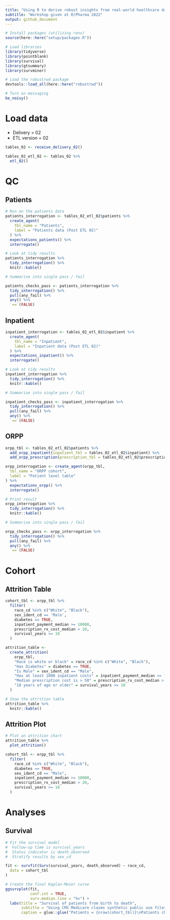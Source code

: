 ```yaml
---
title: "Using R to derive robust insights from real-world healthcare data"
subtitle: "Workshop given at R/Pharma 2022"
output: github_document
---
```


```r
# Install packages (utilizing renv)
source(here::here("setup/packages.R"))

# Load libraries
library(tidyverse)
library(pointblank)
library(survival)
library(gtsummary)
library(survminer)

# Load the robustrwd package
devtools::load_all(here::here("robustrwd"))

# Turn on messaging
be_noisy()
```

# Load data

* Delivery = 02
* ETL version = 02

```r
tables_02 <- receive_delivery_02()

tables_02_etl_02 <- tables_02 %>%
  etl_02()
```

# QC

## Patients

```r
# Run on the patients data
patients_interrogation <- tables_02_etl_02$patients %>%
  create_agent(
    tbl_name = "Patients",
    label = "Patients data (Post ETL 02)"
  ) %>%
  expectations_patients() %>%
  interrogate()

# Look at tidy results
patients_interrogation %>%
  tidy_interrogation() %>%
  knitr::kable()

# Summarise into single pass / fail

patients_checks_pass <- patients_interrogation %>%
  tidy_interrogation() %>%
  pull(any_fail) %>%
  any() %>%
  `==`(FALSE)
```

## Inpatient

```r
inpatient_interrogation <- tables_02_etl_02$inpatient %>%
  create_agent(
    tbl_name = "Inpatient",
    label = "Inpatient data (Post ETL 02)"
  ) %>%
  expectations_inpatient() %>%
  interrogate()

# Look at tidy results
inpatient_interrogation %>%
  tidy_interrogation() %>%
  knitr::kable()

# Summarise into single pass / fail

inpatient_checks_pass <- inpatient_interrogation %>%
  tidy_interrogation() %>%
  pull(any_fail) %>%
  any() %>%
  `==`(FALSE)
```

## ORPP

```r
orpp_tbl <- tables_02_etl_02$patients %>%
  add_orpp_inpatient(inpatient_tbl = tables_02_etl_02$inpatient) %>%
  add_orpp_prescription(prescription_tbl = tables_02_etl_02$prescription)

orpp_interrogation <- create_agent(orpp_tbl,
  tbl_name = "ORPP cohort",
  label = "Patient level table"
) %>%
  expectations_orpp() %>%
  interrogate()

# Print result
orpp_interrogation %>%
  tidy_interrogation() %>%
  knitr::kable()

# Summarise into single pass / fail

orpp_checks_pass <- orpp_interrogation %>%
  tidy_interrogation() %>%
  pull(any_fail) %>%
  any() %>%
  `==`(FALSE)
```


# Cohort


## Attrition Table

```r
cohort_tbl <- orpp_tbl %>%
  filter(
    race_cd %in% c("White", "Black"),
    sex_ident_cd == 'Male',
    diabetes == TRUE,
    inpatient_payment_median >= 10000,
    prescription_rx_cost_median > 20,
    survival_years >= 18
  )

attrition_table <-
  create_attrition(
    orpp_tbl,
    "Race is white or black" = race_cd %in% c("White", "Black"),
    "Has Diabetes" = diabetes == TRUE,
    "Is Male" = sex_ident_cd == "Male",
    "Has at least 1000 inpatient costs" = inpatient_payment_median >= 10000,
    "Median prescription cost is > 50" = prescription_rx_cost_median > 20,
    "18 years of age or older" = survival_years >= 18
  )
```

```r
# Show the attrition table
attrition_table %>%
  knitr::kable()
```

## Attrition Plot

```r
# Plot an attrition chart
attrition_table %>%
  plot_attrition()

cohort_tbl <- orpp_tbl %>%
  filter(
    race_cd %in% c("White", "Black"),
    diabetes == TRUE,
    sex_ident_cd == "Male",
    inpatient_payment_median >= 10000,
    prescription_rx_cost_median > 20,
    survival_years >= 18
  )
```

# Analyses

## Survival

```r
# Fit the survival model
#  Follow-up time is survival_years
#  Status indicator is death_observed
#  Stratify results by sex_cd

fit <- survfit(Surv(survival_years, death_observed) ~ race_cd,
  data = cohort_tbl
)

# Create the final Kaplan-Meier curve
ggsurvplot(fit,
           conf.int = TRUE,
           surv.median.line = "hv") +
  labs(title = "Survival of patients from birth to death",
       subtitle = "Using CMS Medicare claims synthetic public use files",
       caption = glue::glue("Patients = {nrow(cohort_tbl)}\nPatients checks pass = {patients_checks_pass}\nInpatient checks pass = {inpatient_checks_pass}\nORPP checks pass = {orpp_checks_pass}"))
```
